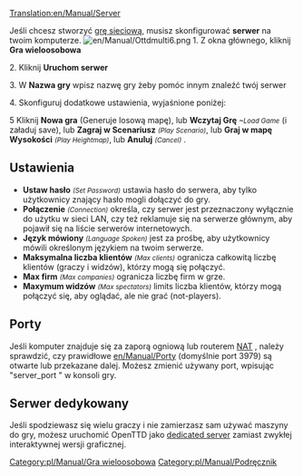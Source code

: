 [[Translation:en/Manual/Server]]
{{pl/Tłumaczenie|oryg. = en/Manual/Server
|z     = en
|na    = pl
|Postępy = 99
}}


Jeśli chcesz stworzyć [[pl/Manual/Gra wieloosobowa|grę sieciową]], musisz skonfigurować '''serwer''' na twoim komputerze.
<!--[[File:UstawieniaSerwerPL.png|right]]-->[[File:en/Manual/Ottdmulti6.png|right]]
1. Z okna głównego, kliknij '''Gra wieloosobowa'''

2. Kliknij '''Uruchom serwer'''

3. W '''Nazwa gry''' wpisz nazwę gry żeby pomóc innym znaleźć twój serwer

4. Skonfiguruj dodatkowe ustawienia, wyjaśnione poniżej:

5 Kliknij '''Nowa gra''' (Generuje losową mapę), lub '''Wczytaj Grę''' <small>''~Load Game''</small> (i załaduj save), lub '''Zagraj w Scenariusz''' <small>''(Play Scenario)''</small>, lub '''Graj w mapę Wysokości''' <small>''(Play Heightmap)''</small>, lub '''Anuluj''' <small>''(Cancel)''</small> .

==Ustawienia==
*'''Ustaw hasło''' <small>''(Set Password)''</small> ustawia hasło do serwera, aby tylko użytkownicy znający hasło mogli dołączyć do gry.
*'''Połączenie''' <small>''(Connection)''</small> określa, czy serwer jest przeznaczony wyłącznie do użytku w sieci LAN, czy też reklamuje się na serwerze głównym, aby pojawił się na liście serwerów internetowych.
*'''Język mówiony''' <small>''(Language Spoken)''</small> jest za prośbę, aby użytkownicy mówili określonym językiem na twoim serwerze.
*'''Maksymalna liczba klientów''' <small>''(Max clients)''</small> ogranicza całkowitą liczbę klientów (graczy i widzów), którzy mogą się połączyć.
*'''Max firm''' <small>''(Max companies)''</small> ogranicza liczbę firm w grze.
*'''Maxymum widzów''' <small>''(Max spectators)''</small> limits liczba klientów, którzy mogą połączyć się, aby oglądać, ale nie grać (not-players).

==Porty==
Jeśli komputer znajduje się za zaporą ogniową lub routerem  [https://www.wikipedia.org/wiki/pl:Network_Address_Translation NAT] , należy sprawdzić, czy prawidłowe [[en/Manual/Port]]y (domyślnie port 3979) są otwarte lub przekazane dalej.
Możesz zmienić używany port, wpisując "server_port <port>" w konsoli gry.

==Serwer dedykowany==
Jeśli spodziewasz się wielu graczy i nie zamierzasz sam używać maszyny do gry, możesz uruchomić OpenTTD jako [[pl/Manual/Serwer dedykowany|dedicated server]] zamiast zwykłej interaktywnej wersji graficznej.

[[Category:pl/Manual/Gra wieloosobowa]]
[[Category:pl/Manual/Podręcznik]]
